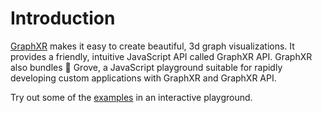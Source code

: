 # Introduction
 
[GraphXR](https://www.kineviz.com/graphxr) makes it easy to create beautiful, 3d graph visualizations. It provides a friendly, intuitive JavaScript API called GraphXR API. GraphXR also bundles 🌳 Grove, a JavaScript playground suitable for rapidly developing custom applications with GraphXR and GraphXR API.

Try out some of the [examples](/examples) in an interactive playground.